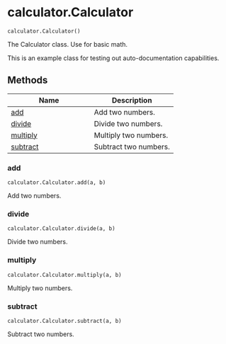 # calculator.Calculator { #my_project.calculator.Calculator }

`calculator.Calculator()`

The Calculator class. Use for basic math.

This is an example class for testing out auto-documentation capabilities.

## Methods

| Name | Description |
| --- | --- |
| [add](#my_project.calculator.Calculator.add) | Add two numbers. |
| [divide](#my_project.calculator.Calculator.divide) | Divide two numbers. |
| [multiply](#my_project.calculator.Calculator.multiply) | Multiply two numbers. |
| [subtract](#my_project.calculator.Calculator.subtract) | Subtract two numbers. |

### add { #my_project.calculator.Calculator.add }

`calculator.Calculator.add(a, b)`

Add two numbers.

### divide { #my_project.calculator.Calculator.divide }

`calculator.Calculator.divide(a, b)`

Divide two numbers.

### multiply { #my_project.calculator.Calculator.multiply }

`calculator.Calculator.multiply(a, b)`

Multiply two numbers.

### subtract { #my_project.calculator.Calculator.subtract }

`calculator.Calculator.subtract(a, b)`

Subtract two numbers.